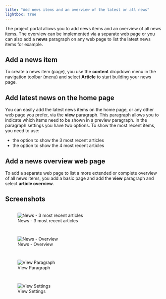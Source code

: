 ```yaml
---
title: "Add news items and an overview of the latest or all news"
lightbox: true
---
```


The project portal allows you to add news items and an overview of all news items. The overview can be implemented via a
separate web page or you can also add a **news** paragraph on any web page to list the latest news items for example.

## Add a news item

To create a news item (page), you use the **content** dropdown menu in the navigation toolbar (menu) and select **Article**
to start building your news page.

## Add latest news on the home page

You can easily add the latest news items on the home page, or any other web page you prefer, via the **view** paragraph.
This paragraph allows you to indicate which items need to be shown in a preview paragraph. In the paragraph settings you
have two options. To show the most recent items, you need to use:

- the option to show the 3 most recent articles
- the option to show the 4 most recent articles

## Add a news overview web page

To add a separate web page to list a more extended or complete overview of all news items, you add a basic page and add
the **view** paragraph and select **article overview**.

## Screenshots

::: {style="display: grid;grid-template-columns: repeat(auto-fill, minmax(500px, 1fr));grid-gap: 1em;"}
![News - 3 most recent articles](../images/news_summary.png){group="gallery-news"}

![News - Overview](../images/news_overview.png){group="gallery-news"}

![View Paragraph](../images/news_view.png){group="gallery-news"}

![View Settings](../images/news_settings.png){group="gallery-news"}

:::
